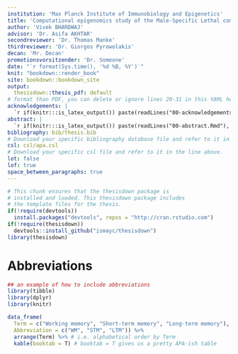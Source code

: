 ```yaml
---
institution: 'Max Planck Institute of Immunobiology and Epigenetics'
title: 'Computational epigenomics study of the Male-Specific Lethal complex in flies and mammals'
author: 'Vivek BHARDWAJ'
advisor: 'Dr. Asifa AKHTAR'
secondreviewer: 'Dr. Thomas Manke'
thirdreviewer: 'Dr. Giorgos Pyrowolakis'
decan: 'Mr. Decan'
promotionsvorsitzender: 'Dr. Someone'
date: "`r format(Sys.time(), '%d %B, %Y')`"
knit: "bookdown::render_book"
site: bookdown::bookdown_site
output:
  thesisdown::thesis_pdf: default
# format than PDF, you can delete or ignore lines 20-31 in this YAML header.
acknowledgements: |
  `r if(knitr:::is_latex_output()) paste(readLines("00-acknowledgements.Rmd"), collapse = '\n  ')`
abstract: |
  `r if(knitr:::is_latex_output()) paste(readLines("00-abstract.Rmd"), collapse = '\n  ')`
bibliography: bib/thesis.bib
# Download your specific bibliography database file and refer to it in the line above.
csl: csl/apa.csl
# Download your specific csl file and refer to it in the line above.
lot: false
lof: true
space_between_paragraphs: true
---
```


```r
# This chunk ensures that the thesisdown package is
# installed and loaded. This thesisdown package includes
# the template files for the thesis.
if(!require(devtools))
  install.packages("devtools", repos = "http://cran.rstudio.com")
if(!require(thesisdown))
  devtools::install_github("ismayc/thesisdown")
library(thesisdown)
```

# Abbreviations {-}

```r
## an example of how to include abbreviations
library(tibble)
library(dplyr)
library(knitr)

data_frame(
  Term = c("Working memory", "Short-term memory", "Long-term memory"),
  Abbreviation = c("WM", "STM", "LTM")) %>%
  arrange(Term) %>% # i.e. alphabetical order by Term
  kable(booktab = T) # booktab = T gives us a pretty APA-ish table
```
